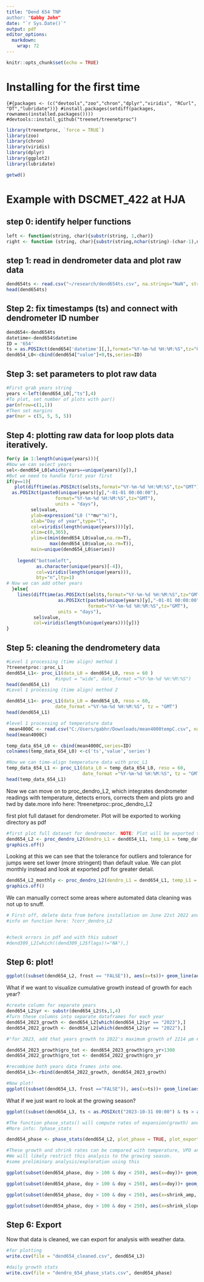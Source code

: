 ```yaml
---
title: "Dend 654 TNP
author: "Gabby John"
date: "`r Sys.Date()`"
output: pdf
editor_options: 
  markdown: 
    wrap: 72
---
```


```r
knitr::opts_chunk$set(echo = TRUE)
```

# Installing for the first time

`{#{packages <- (c("devtools","zoo","chron","dplyr","viridis", "RCurl", "DT","lubridate"))} #install.packages(setdiff(packages, rownames(installed.packages()))) #devtools::install_github("treenet/treenetproc")`

```r
library(treenetproc, `force = TRUE`)
library(zoo)
library(chron)
library(viridis)
library(dplyr)
library(ggplot2)
library(lubridate)
```

```r
getwd()
```

# Example with DSCMET_422 at HJA

## step 0: identify helper functions

```r
left <- function(string, char){substr(string, 1,char)} 
right <- function (string, char){substr(string,nchar(string)-(char-1),nchar(string))}
```

## step 1: read in dendrometer data and plot raw data

```r
dend654ts <- read.csv("~/research/dend654ts.csv", na.strings="NaN", stringsAsFactors=TRUE)
head(dend654ts)
```

## Step 2: fix timestamps (ts) and connect with dendrometer ID number

```r
dend654<-dend654ts
datetime<-dend654$datetime
ID = '654'
ts = as.POSIXct(dend654['datetime'][,],format="%Y-%m-%d %H:%M:%S",tz="GMT") 
dend654_L0<-cbind(dend654["value"]+0,ts,series=ID)
```

## Step 3: set parameters to plot raw data

```r
#First grab years string
years <-left(dend654_L0[,"ts"],4)
#To plot, set number of plots with par()
par(mfrow=c(1,1))
#Then set margins 
par(mar = c(5, 5, 5, 5))
```

## Step 4: plotting raw data for loop plots data iteratively.

```r
for(y in 1:length(unique(years))){
#Now we can select years
sel<-dend654_L0[which(years==unique(years)[y]),]
#But we need to handle first year first
if(y==1){
   plot(difftime(as.POSIXct(sel$ts,format="%Y-%m-%d %H:%M:%S",tz="GMT"),
  as.POSIXct(paste0(unique(years)[y],"-01-01 00:00:00"),
                  format="%Y-%m-%d %H:%M:%S",tz="GMT"),
                  units = "days"),
         sel$value,
         ylab=expression("L0 ("*mu*"m)"),
         xlab="Day of year",type="l",
         col=viridis(length(unique(years)))[y],
         xlim=c(0,365),
         ylim=c(min(dend654_L0$value,na.rm=T),
                max(dend654_L0$value,na.rm=T)),
         main=unique(dend654_L0$series))
    
    legend("bottomleft",
           as.character(unique(years)[-4]),
           col=viridis(length(unique(years))),
           bty="n",lty=1)
# Now we can add other years
  }else{
    lines(difftime(as.POSIXct(sel$ts,format="%Y-%m-%d %H:%M:%S",tz="GMT"),
                   as.POSIXct(paste0(unique(years)[y],"-01-01 00:00:00"),
                              format="%Y-%m-%d %H:%M:%S",tz="GMT"),
                   units = "days"),
          sel$value,
          col=viridis(length(unique(years)))[y])}
}
```

## Step 5: cleaning the dendrometery data

```r
#Level 1 processing (time align) method 1
?treenetproc::proc_L1 
dend654_L1<- proc_L1(data_L0 = dend654_L0, reso = 60 ) 
                  #input = "wide", date_format ="%Y-%m-%d %H:%M:%S") 
head(dend654_L1)
#Level 1 processing (time align) method 2

dend654_L1<- proc_L1(data_L0 = dend654_L0, reso = 60,
                  date_format ="%Y-%m-%d %H:%M:%S", tz = "GMT")
head(dend654_L1)

#level 1 processing of temperature data
 mean4000C <- read.csv("C:/Users/gabhr/Downloads/mean4000tempC.csv", na.strings="NaN", stringsAsFactors=TRUE)
head(mean4000C)

temp_data_654_L0 <- cbind(mean4000C,series=ID)
colnames(temp_data_654_L0) <-c('ts','value','series')

#Now we can time-align temperature data with proc_L1
temp_data_654_L1 <- proc_L1(data_L0 = temp_data_654_L0, reso = 60, 
                            date_format ="%Y-%m-%d %H:%M:%S", tz = "GMT") 
head(temp_data_654_L1)
```

Now we can move on to proc_dendro_L2, which integrates dendrometer readings with temperature, detects errors, corrects them and plots gro and twd by date.more info here: ?treenetproc::proc_dendro_L2

first plot full dataset for dendrometer. Plot will be exported to working directory as pdf

```r
#first plot full dataset for dendrometer. NOTE: Plot will be exported to working directory as pdf
dend654_L2 <- proc_dendro_L2(dendro_L1 = dend654_L1, temp_L1 = temp_data_654_L1, tol_out = 2, tol_jump = 3, plot = TRUE, frost_thr = 1, plot_period = "full", plot_export = TRUE, interpol = 3.5*60, frag_len = NULL, plot_name = "dend654_full", tz="GMT") 
graphics.off()
```

Looking at this we can see that the tolerance for outliers and tolerance for jumps were set lower (more stringent) than default value. We can plot monthly instead and look at exported pdf for greater detail.

```r
dend654_L2_monthly <- proc_dendro_L2(dendro_L1 = dend654_L1, temp_L1 = temp_data_654_L1, tol_out = 2, tol_jump = 3, frost_thr = 1, plot = TRUE, interpol = 3.5*60, plot_period = "monthly", plot_export = TRUE, plot_name = "dend654_monthly", tz="GMT") 
graphics.off()
```

We can manually correct some areas where automated data cleaning was not up to snuff.

```r
# First off, delete data from before installation on June 22st 2022 and the first week after installation 
#info on function here: ?corr_dendro_L2


#check errors in pdf and with this subset 
#dend309_L2[which((dend309_L2$flags)!="NA"),]
```

## Step 6: plot!

```r
ggplot((subset(dend654_L2, frost == "FALSE")), aes(x=ts))+ geom_line(aes(y=value), color = "grey70")+ geom_line(aes(y=gro_yr), color = "seagreen")+ geom_line(aes(y=twd), color = "red")
```

What if we want to visualize cumulative growth instead of growth for each year?

```r
#create column for separate years 
dend654_L2$yr <- substr(dend654_L2$ts,1,4)
#Turn these columns into separate dataframes for each year
dend654_2023_growth <- dend654_L2[which(dend654_L2$yr == "2023"),] 
dend654_2022_growth <- dend654_L2[which(dend654_L2$yr == "2022"),]

#"for 2023, add that years growth to 2022's maximum growth of 2214 µm #for 2022, make a copy of gro_yr"

dend654_2023_growth$gro_tot <- dend654_2023_growth$gro_yr+1300
dend654_2022_growth$gro_tot <- dend654_2022_growth$gro_yr

#recombine both years data frames into one. 
dend654_L3<-rbind(dend654_2022_growth, dend654_2023_growth)

#Now plot!
ggplot((subset(dend654_L3, frost =="FALSE")), aes(x=ts))+ geom_line(aes(y=value), color = "grey70")+ geom_line(aes(y=gro_tot), color = "seagreen")+ geom_line(aes(y=twd), color = "red")
```

What if we just want ro look at the growing season?

```r
ggplot((subset(dend654_L3, ts < as.POSIXct("2023-10-31 00:00") & ts > as.POSIXct("2023-04-01 00:00"))), aes(x=ts))+ geom_line(aes(y=value), color = "grey70")+ geom_line(aes(y=gro_tot), color = "seagreen")+ geom_line(aes(y=twd), color = "red")+xlab("Day of Year (2023)")+ggtitle("Cumulative Growing Season Growth ID 654")

#The function phase_stats() will compute rates of expansion(growth) and shrinkage (twd) and aggregate these on a daily basis. 
#More info: ?phase_stats

dend654_phase <- phase_stats(dend654_L2, plot_phase = TRUE, plot_export = TRUE, agg_daily = TRUE, tz = 'GMT' )

#These growth and shrink rates can be compared with temperature, VPD and soil moisture.
#We will likely restrict this analysis to the growing season.
#some preliminary analysis/exploration using this

ggplot(subset(dend654_phase, doy > 100 & doy < 250), aes(x=doy))+ geom_point(aes(y = shrink_amp, colour = "Shrinkage" ))+ geom_point(aes(y = exp_amp, colour ="Expansion"))+ ylab("Amplitude")

ggplot(subset(dend654_phase, doy > 100 & doy < 250), aes(x=doy))+ geom_point(aes(y = shrink_slope, colour = "Shrinkage" ))+ geom_point(aes(y = exp_slope, colour ="Expansion"))+ ylab("Slope")

ggplot(subset(dend654_phase, doy > 100 & doy < 250), aes(x=shrink_amp, y = exp_amp))+ geom_point()+ ylab(" Expansion amplitude")+ xlab(" Shrinkage amplitude")

ggplot(subset(dend654_phase, doy > 100 & doy < 250), aes(x=shrink_slope, y = exp_slope))+ geom_point()+ ylab(" Expansion slope")+ xlab(" Shrinkage slope")
```

## Step 6: Export

Now that data is cleaned, we can export for analysis with weather data.

```r
#for plotting 
write.csv(file = "dend654_cleaned.csv", dend654_L3)

#daily growth stats 
write.csv(file = "dendro_654_phase_stats.csv", dend654_phase)
```

# 
